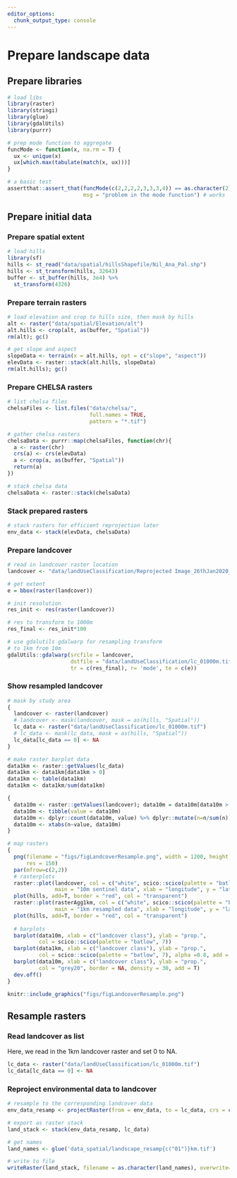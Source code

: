 ```yaml
---
editor_options: 
  chunk_output_type: console
---
```


# Prepare landscape data

## Prepare libraries

```r

# load libs
library(raster)
library(stringi)
library(glue)
library(gdalUtils)
library(purrr)

# prep mode function to aggregate
funcMode <- function(x, na.rm = T) {
  ux <- unique(x)
  ux[which.max(tabulate(match(x, ux)))]
}

# a basic test
assertthat::assert_that(funcMode(c(2,2,2,2,3,3,3,4)) == as.character(2), 
                        msg = "problem in the mode function") # works
```

## Prepare initial data

### Prepare spatial extent

```r
# load hills
library(sf)
hills <- st_read("data/spatial/hillsShapefile/Nil_Ana_Pal.shp")
hills <- st_transform(hills, 32643)
buffer <- st_buffer(hills, 3e4) %>% 
  st_transform(4326)
```


### Prepare terrain rasters

```r
# load elevation and crop to hills size, then mask by hills
alt <- raster("data/spatial/Elevation/alt")
alt.hills <- crop(alt, as(buffer, "Spatial"))
rm(alt); gc()

# get slope and aspect
slopeData <- terrain(x = alt.hills, opt = c("slope", "aspect"))
elevData <- raster::stack(alt.hills, slopeData)
rm(alt.hills); gc()
```

### Prepare CHELSA rasters

```r
# list chelsa files
chelsaFiles <- list.files("data/chelsa/", 
                          full.names = TRUE, 
                          pattern = "*.tif")

# gather chelsa rasters
chelsaData <- purrr::map(chelsaFiles, function(chr){
  a <- raster(chr)
  crs(a) <- crs(elevData)
  a <- crop(a, as(buffer, "Spatial"))
  return(a)
})

# stack chelsa data
chelsaData <- raster::stack(chelsaData)
```

### Stack prepared rasters

```r
# stack rasters for efficient reprojection later
env_data <- stack(elevData, chelsaData)
```

### Prepare landcover

```r
# read in landcover raster location
landcover <- "data/landUseClassification/Reprojected Image_26thJan2020_UTM_Ghats.tif"

# get extent
e = bbox(raster(landcover))

# init resolution
res_init <- res(raster(landcover))

# res to transform to 1000m
res_final <- res_init*100

# use gdalutils gdalwarp for resampling transform
# to 1km from 10m
gdalUtils::gdalwarp(srcfile = landcover, 
                    dstfile = "data/landUseClassification/lc_01000m.tif", 
                    tr = c(res_final), r= 'mode', te = c(e))
```

### Show resampled landcover

```r
# mask by study area
{
  landcover <- raster(landcover)
  # landcover <- mask(landcover, mask = as(hills, "Spatial"))
  lc_data <- raster("data/landUseClassification/lc_01000m.tif")
  # lc_data <- mask(lc_data, mask = as(hills, "Spatial"))
  lc_data[lc_data == 0] <- NA
}

# make raster barplot data
data1km <- raster::getValues(lc_data) 
data1km <- data1km[data1km > 0] 
data1km <- table(data1km) 
data1km <- data1km/sum(data1km)

{
  data10m <- raster::getValues(landcover); data10m = data10m[data10m > 0]
  data10m <- tibble(value = data10m)
  data10m <- dplyr::count(data10m, value) %>% dplyr::mutate(n=n/sum(n))
  data10m <- xtabs(n~value, data10m)
}

# map rasters
{
  png(filename = "figs/figLandcoverResample.png", width = 1200, height = 1200,
      res = 150)
  par(mfrow=c(2,2))
  # rasterplots
  raster::plot(landcover, col = c("white", scico::scico(palette = "batlow", 7)), 
               main = "10m sentinel data", xlab = "longitude", y = "latitude")
  plot(hills, add=T, border = "red", col = "transparent")
  raster::plot(rasterAgg1km, col = c("white", scico::scico(palette = "batlow", 7)),
               main = "1km resampled data", xlab = "longitude", y = "latitude")
  plot(hills, add=T, border = "red", col = "transparent")
  
  # barplots
  barplot(data10m, xlab = c("landcover class"), ylab = "prop.",
          col = scico::scico(palette = "batlow", 7))
  barplot(data1km, xlab = c("landcover class"), ylab = "prop.",
          col = scico::scico(palette = "batlow", 7), alpha =0.8, add = F)
  barplot(data10m, xlab = c("landcover class"), ylab = "prop.",
          col = "grey20", border = NA, density = 30, add = T)
  dev.off()
}
```

```r
knitr::include_graphics("figs/figLandcoverResample.png")
```

## Resample rasters

### Read landcover as list

Here, we read in the 1km landcover raster and set 0 to NA.

```r
lc_data <- raster("data/landUseClassification/lc_01000m.tif")
lc_data[lc_data == 0] <- NA
```

### Reproject environmental data to landcover

```r

# resample to the corresponding landcover data
env_data_resamp <- projectRaster(from = env_data, to = lc_data, crs = crs(lc_data), res = res(lc_data))

# export as raster stack
land_stack <- stack(env_data_resamp, lc_data)

# get names
land_names <- glue('data_spatial/landscape_resamp{c("01")}km.tif')

# write to file
writeRaster(land_stack, filename = as.character(land_names), overwrite=TRUE)
```

